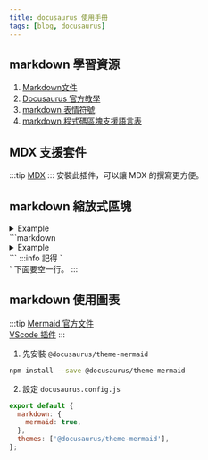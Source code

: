 ```yaml
---
title: docusaurus 使用手冊
tags: [blog, docusaurus]
---
```

## markdown 學習資源
1. [Markdown文件](https://markdown.tw/)
2. [Docusaurus 官方教學](https://docusaurus.io/zh-CN/docs/markdown-features)
3. [markdown 表情符號](https://gist.github.com/rxaviers/7360908)
4. [markdown 程式碼區塊支援語言表](https://prismjs.com/#supported-languages)

## MDX 支援套件
:::tip
[MDX](https://marketplace.visualstudio.com/items?itemName=unifiedjs.vscode-mdx)
:::
安裝此插件，可以讓 MDX 的撰寫更方便。

## markdown 縮放式區塊
<details>
<summary>Example</summary>

Here is an example
</details>
```markdown
<details>
<summary>Example</summary>

Here is an example
</details>
```
:::info
記得 `<summary></summary>` 下面要空一行。
:::

## markdown 使用圖表
:::tip
[Mermaid 官方文件](https://mermaid.js.org/intro/)  
[VScode 插件](https://marketplace.visualstudio.com/items?itemName=bierner.markdown-mermaid)
:::
1. 先安裝 `@docusaurus/theme-mermaid`
```bash
npm install --save @docusaurus/theme-mermaid
```
2. 設定 `docusaurus.config.js`
```js
export default {
  markdown: {
    mermaid: true,
  },
  themes: ['@docusaurus/theme-mermaid'],
};
```